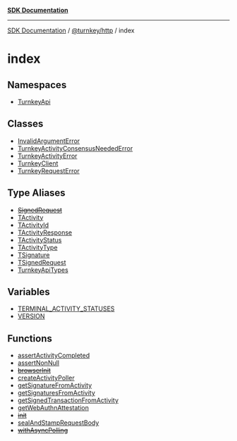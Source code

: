 [**SDK Documentation**](../../../README.mdx)

***

[SDK Documentation](../../../packages.mdx) / [@turnkey/http](../README.mdx) / index

# index

## Namespaces

- [TurnkeyApi](namespaces/TurnkeyApi/README.mdx)

## Classes

- [InvalidArgumentError](classes/InvalidArgumentError.mdx)
- [TurnkeyActivityConsensusNeededError](classes/TurnkeyActivityConsensusNeededError.mdx)
- [TurnkeyActivityError](classes/TurnkeyActivityError.mdx)
- [TurnkeyClient](classes/TurnkeyClient.mdx)
- [TurnkeyRequestError](classes/TurnkeyRequestError.mdx)

## Type Aliases

- [~~SignedRequest~~](type-aliases/SignedRequest.mdx)
- [TActivity](type-aliases/TActivity.mdx)
- [TActivityId](type-aliases/TActivityId.mdx)
- [TActivityResponse](type-aliases/TActivityResponse.mdx)
- [TActivityStatus](type-aliases/TActivityStatus.mdx)
- [TActivityType](type-aliases/TActivityType.mdx)
- [TSignature](type-aliases/TSignature.mdx)
- [TSignedRequest](type-aliases/TSignedRequest.mdx)
- [TurnkeyApiTypes](type-aliases/TurnkeyApiTypes.mdx)

## Variables

- [TERMINAL\_ACTIVITY\_STATUSES](variables/TERMINAL_ACTIVITY_STATUSES.mdx)
- [VERSION](variables/VERSION.mdx)

## Functions

- [assertActivityCompleted](functions/assertActivityCompleted.mdx)
- [assertNonNull](functions/assertNonNull.mdx)
- [~~browserInit~~](functions/browserInit.mdx)
- [createActivityPoller](functions/createActivityPoller.mdx)
- [getSignatureFromActivity](functions/getSignatureFromActivity.mdx)
- [getSignaturesFromActivity](functions/getSignaturesFromActivity.mdx)
- [getSignedTransactionFromActivity](functions/getSignedTransactionFromActivity.mdx)
- [getWebAuthnAttestation](functions/getWebAuthnAttestation.mdx)
- [~~init~~](functions/init.mdx)
- [sealAndStampRequestBody](functions/sealAndStampRequestBody.mdx)
- [~~withAsyncPolling~~](functions/withAsyncPolling.mdx)
